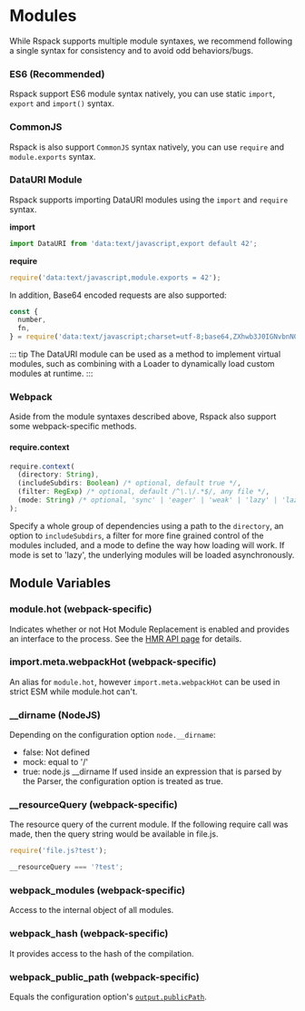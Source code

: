
<WebpackLicense from="['https://webpack.js.org/api/module-methods/', 'https://webpack.js.org/api/module-variables/']" />

# Modules

While Rspack supports multiple module syntaxes, we recommend following a single syntax for consistency and to avoid odd behaviors/bugs.

### ES6 (Recommended)

Rspack support ES6 module syntax natively, you can use static `import`, `export` and `import()` syntax.

### CommonJS

Rspack is also support `CommonJS` syntax natively, you can use `require` and `module.exports` syntax.

### DataURI Module

Rspack supports importing DataURI modules using the `import` and `require` syntax.

**import**

```js
import DataURI from 'data:text/javascript,export default 42';
```

**require**

```js
require('data:text/javascript,module.exports = 42');
```

In addition, Base64 encoded requests are also supported:

```js
const {
  number,
  fn,
} = require('data:text/javascript;charset=utf-8;base64,ZXhwb3J0IGNvbnN0IG51bWJlciA9IDQyOwpleHBvcnQgZnVuY3Rpb24gZm4oKSB7CiAgcmV0dXJuICJIZWxsbyB3b3JsZCI7Cn0=');
```

::: tip
The DataURI module can be used as a method to implement virtual modules, such as combining with a Loader to dynamically load custom modules at runtime.
:::

### Webpack

Aside from the module syntaxes described above, Rspack also support some webpack-specific methods.

#### require.context

```ts
require.context(
  (directory: String),
  (includeSubdirs: Boolean) /* optional, default true */,
  (filter: RegExp) /* optional, default /^\.\/.*$/, any file */,
  (mode: String) /* optional, 'sync' | 'eager' | 'weak' | 'lazy' | 'lazy-once', default 'sync' */
);
```

Specify a whole group of dependencies using a path to the `directory`, an option to `includeSubdirs`, a filter for more fine grained control of the modules included, and a mode to define the way how loading will work.
If mode is set to 'lazy', the underlying modules will be loaded asynchronously.

## Module Variables

### module.hot (webpack-specific)

Indicates whether or not Hot Module Replacement is enabled and provides an interface to the process. See the [HMR API page](/api/hmr) for details.

### import.meta.webpackHot (webpack-specific)

An alias for `module.hot`, however `import.meta.webpackHot` can be used in strict ESM while module.hot can't.

### \_\_dirname (NodeJS)

Depending on the configuration option `node.__dirname`:

- false: Not defined
- mock: equal to '/'
- true: node.js \_\_dirname
  If used inside an expression that is parsed by the Parser, the configuration option is treated as true.

### \_\_resourceQuery (webpack-specific)

The resource query of the current module. If the following require call was made, then the query string would be available in file.js.

```ts
require('file.js?test');
```

```ts title="file.js"
__resourceQuery === '?test';
```

### webpack_modules (webpack-specific)

Access to the internal object of all modules.

### webpack_hash (webpack-specific)

It provides access to the hash of the compilation.

### webpack_public_path (webpack-specific)

Equals the configuration option's [`output.publicPath`](/config/output#outputpublicpath).
